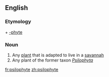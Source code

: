==English==

===Etymology===
{{etyl|grc}} {{term|ψιλός||smooth}} + [[-phyte]]

===Noun===
{{en-noun}}

# Any [[plant]] that is adapted to live in a [[savannah]]
# Any plant of the former taxon ''[[Psilophyta]]''

[[fr:psilophyte]]
[[zh:psilophyte]]